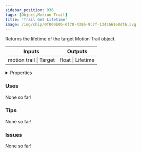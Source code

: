 ```yaml
---
sidebar_position: 936
tags: [Object,Motion Trail]
title: 'Trail Get Lifetime'
image: /img/chip/0f069b0b-6f70-4386-9c7f-1343661e8df6.svg
---
```


Returns the lifetime of the target Motion Trail object.



<IChip uuid="0f069b0b-6f70-4386-9c7f-1343661e8df6"/>

<table><thead><tr><th>Inputs</th><th>Outputs</th></tr></thead><tbody><tr><td>motion trail | Target</td><td>float | Lifetime</td></tr></tbody></table>

<details>
  <summary>Properties</summary>
  <div>
    <div>
    <table>
      <tbody>
        <tr>
          <td>Is beta required?</td>
          <td>No</td>
        </tr>
        <tr>
          <td>Is chip a trolling risk?</td>
          <td>No</td>
        </tr>
        <tr>
          <td>Is chip a role assignment risk?</td>
          <td>No</td>
        </tr>
        <tr>
          <td>Chip UUID</td>
          <td>0f069b0b-6f70-4386-9c7f-1343661e8df6</td>
        </tr>
        <tr>
          <td>Room availability</td>
          <td>Available everywhere</td>
        </tr>
      </tbody>
    </table>
    </div>
  </div>
</details>

### Uses

None so far!

### Tips

None so far!

### Issues

None so far!